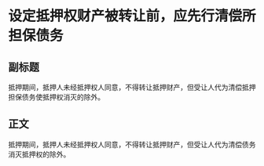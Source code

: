 # 设定抵押权财产被转让前，应先行清偿所担保债务
## 副标题
抵押期间，抵押人未经抵押权人同意，不得转让抵押财产，但受让人代为清偿抵押担保债务使抵押权消灭的除外。
## 正文
抵押期间，抵押人未经抵押权人同意，不得转让抵押财产，但受让人代为清偿债务消灭抵押权的除外。